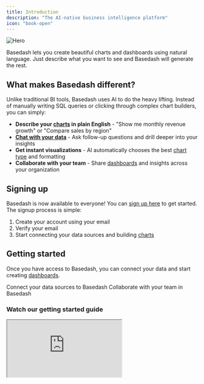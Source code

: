 ```yaml
---
title: Introduction
description: "The AI-native business intelligence platform"
icon: "book-open"
---
```


<img
  className="block"
  src="/images/hero.png"
  alt="Hero"
/>

Basedash lets you create beautiful charts and dashboards using natural language. Just describe what you want to see and Basedash will generate the rest.

## What makes Basedash different?

Unlike traditional BI tools, Basedash uses AI to do the heavy lifting. Instead of manually writing SQL queries or clicking through complex chart builders, you can simply:

- **Describe your [charts](/features/charts) in plain English** - "Show me monthly revenue growth" or "Compare sales by region"
- **[Chat with your data](/features/chat)** - Ask follow-up questions and drill deeper into your insights
- **Get instant visualizations** - AI automatically chooses the best [chart type](/features/chart-types/introduction) and formatting
- **Collaborate with your team** - Share [dashboards](/features/dashboards) and insights across your organization

## Signing up

Basedash is now available to everyone! You can [sign up here](https://charts.basedash.com/signup) to get started. The signup process is simple:

1. Create your account using your email
2. Verify your email
3. Start connecting your data sources and building [charts](/features/charts)

## Getting started

Once you have access to Basedash, you can connect your data and start creating [dashboards](/features/dashboards).

<CardGroup cols={2}>
  <Card
    title="Connect your data"
    icon="database"
    href="/getting-started/connect-data"
  >
    Connect your data sources to Basedash
  </Card>
  <Card
    title="Invite your team"
    icon="users"
    href="/getting-started/invite-team"
  >
    Collaborate with your team in Basedash
  </Card>
</CardGroup>

### Watch our getting started guide

<iframe
  className="w-full aspect-video rounded-lg shadow-lg my-8"
  src="https://www.youtube.com/embed/wd__yiM6hMw"
  title="Getting Started with Basedash"
  allow="accelerometer; autoplay; clipboard-write; encrypted-media; gyroscope; picture-in-picture"
  allowFullScreen
/>

## Need help?

If you have any questions or need assistance:
- Check out our detailed guides in the documentation
- Join our [Slack community](https://join.slack.com/t/basedash-community/shared_invite/zt-2yp3j2f8n-0JAyR_wCH8fhY6r2AVqA_w)
- Email us at support@basedash.com
